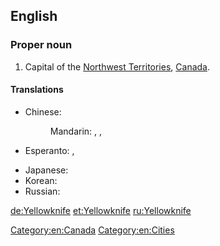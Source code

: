 ==English==
{{wikipedia}}

===Proper noun===
{{en-proper noun|sg=[[yellow|Yellow]][[knife]]}}

# Capital of the [[Northwest Territories]], [[Canada]].

====Translations====
{{trans-top|capital of the Northwest Territories, Canada}}
* Chinese:
*: Mandarin: {{t|zh|耶洛奈夫|tr=Yēluònàifū|sc=Hani}}, {{t|zh|黃刀鎮|sc=Hani}}, {{t|zh|黄刀镇|tr=Huángdāo zhèn|sc=Hani}}
* Esperanto: {{t|eo|Yellowknife}}, {{qualifier|Esperantized}} {{t|eo|Jelonajfo}}
{{trans-mid}}
* Japanese: {{t|ja|イエローナイフ|tr=Ierōnaifu|sc=Jpan}}
* Korean: {{t|ko|옐로나이프|tr=Yellonaipeu|sc=Kore}}
* Russian: {{t|ru|Йеллоунайф|m|tr=Jéllounajf, Jellounájf|sc=Cyrl}}
{{trans-bottom}}

[[Category:en:Canada]]
[[Category:en:Cities]]

[[de:Yellowknife]]
[[et:Yellowknife]]
[[ru:Yellowknife]]
